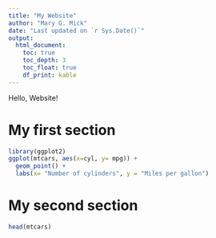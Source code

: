 ---
title: "My Website"
author: "Mary G. Mick"
date: "Last updated on `r Sys.Date()`"
output:
  html_document:
    toc: true
    toc_depth: 3
    toc_float: true
    df_print: kable
---

<!--
Comments in HTML are like this! 
-->


Hello, Website!

# My first section

```{r}
library(ggplot2)
ggplot(mtcars, aes(x=cyl, y= mpg)) +
  geom_point() +
  labs(x= "Number of cylinders", y = "Miles per gallon")
```


# My second section

```{r}
head(mtcars)
```
